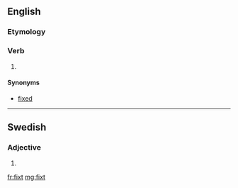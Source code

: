 ==English==

===Etymology===
{{suffix|fix|t}}

===Verb===
{{en-verb form}}

# {{obsolete}} {{past of|fix}}

====Synonyms====
*[[fixed]]

----

==Swedish==

===Adjective===
{{infl|sv|adjective form}}

# {{sv-adj-form-abs-indef-n|fix}}

[[fr:fixt]]
[[mg:fixt]]